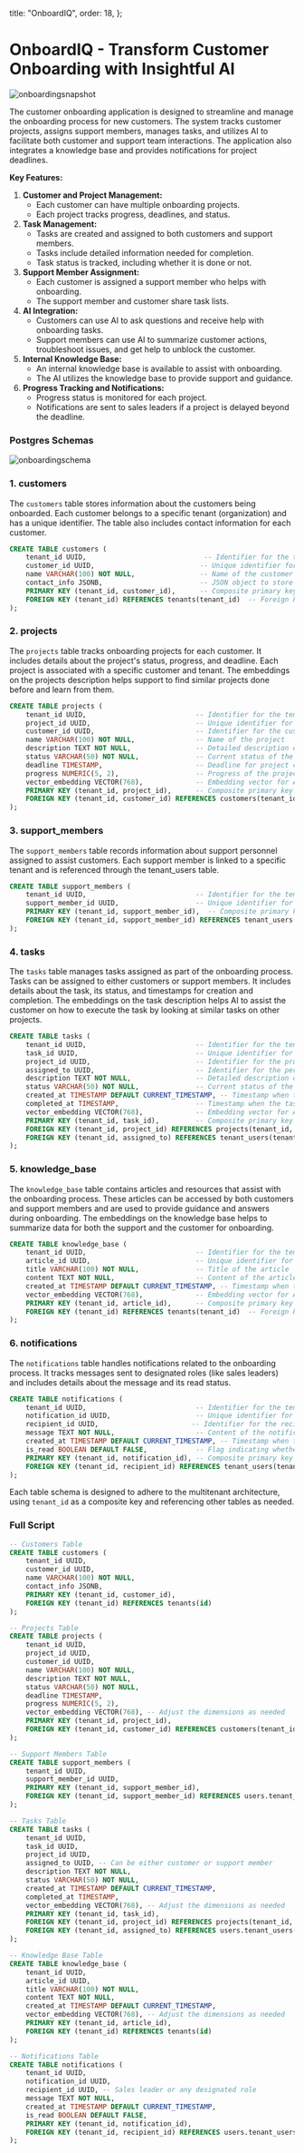 
  title: "OnboardIQ",
  order: 18,
};

# OnboardIQ - Transform Customer Onboarding with Insightful AI

![onboardingsnapshot](/docs/onboardingsnapshot.png)

The customer onboarding application is designed to streamline and manage the onboarding process for new customers. The system tracks customer projects, assigns support members, manages tasks, and utilizes AI to facilitate both customer and support team interactions. The application also integrates a knowledge base and provides notifications for project deadlines.

**Key Features:**

1. **Customer and Project Management:**
   - Each customer can have multiple onboarding projects.
   - Each project tracks progress, deadlines, and status.
2. **Task Management:**
   - Tasks are created and assigned to both customers and support members.
   - Tasks include detailed information needed for completion.
   - Task status is tracked, including whether it is done or not.
3. **Support Member Assignment:**
   - Each customer is assigned a support member who helps with onboarding.
   - The support member and customer share task lists.
4. **AI Integration:**
   - Customers can use AI to ask questions and receive help with onboarding tasks.
   - Support members can use AI to summarize customer actions, troubleshoot issues, and get help to unblock the customer.
5. **Internal Knowledge Base:**
   - An internal knowledge base is available to assist with onboarding.
   - The AI utilizes the knowledge base to provide support and guidance.
6. **Progress Tracking and Notifications:**
   - Progress status is monitored for each project.
   - Notifications are sent to sales leaders if a project is delayed beyond the deadline.

### Postgres Schemas

![onboardingschema](/docs/onboardingschema.png)

### **1. customers**

The `customers` table stores information about the customers being onboarded. Each customer belongs to a specific tenant (organization) and has a unique identifier. The table also includes contact information for each customer.

```sql
CREATE TABLE customers (
    tenant_id UUID,                             -- Identifier for the tenant (organization) to which the customer belongs
    customer_id UUID,                          -- Unique identifier for the customer
    name VARCHAR(100) NOT NULL,                -- Name of the customer
    contact_info JSONB,                        -- JSON object to store various contact details like email, phone number, etc.
    PRIMARY KEY (tenant_id, customer_id),      -- Composite primary key combining tenant_id and customer_id
    FOREIGN KEY (tenant_id) REFERENCES tenants(tenant_id)  -- Foreign key reference to the tenants table
);
```

### **2. projects**

The `projects` table tracks onboarding projects for each customer. It includes details about the project's status, progress, and deadline. Each project is associated with a specific customer and tenant. The embeddings on the projects description helps support to find similar projects done before and learn from them.

```sql
CREATE TABLE projects (
    tenant_id UUID,                           -- Identifier for the tenant (organization) to which the project belongs
    project_id UUID,                          -- Unique identifier for the project
    customer_id UUID,                         -- Identifier for the customer associated with the project
    name VARCHAR(100) NOT NULL,               -- Name of the project
    description TEXT NOT NULL,                -- Detailed description of the project
    status VARCHAR(50) NOT NULL,              -- Current status of the project (e.g., In Progress, Completed)
    deadline TIMESTAMP,                       -- Deadline for project completion
    progress NUMERIC(5, 2),                   -- Progress of the project as a percentage (0 to 100)
    vector_embedding VECTOR(768),             -- Embedding vector for AI-related operations (e.g., summarization)
    PRIMARY KEY (tenant_id, project_id),      -- Composite primary key combining tenant_id and project_id
    FOREIGN KEY (tenant_id, customer_id) REFERENCES customers(tenant_id, customer_id)  -- Foreign key reference to the customers table
);
```

### **3. support_members**

The `support_members` table records information about support personnel assigned to assist customers. Each support member is linked to a specific tenant and is referenced through the tenant_users table.

```sql
CREATE TABLE support_members (
    tenant_id UUID,                           -- Identifier for the tenant (organization) to which the support member belongs
    support_member_id UUID,                   -- Unique identifier for the support member
    PRIMARY KEY (tenant_id, support_member_id),  -- Composite primary key combining tenant_id and support_member_id
    FOREIGN KEY (tenant_id, support_member_id) REFERENCES tenant_users(tenant_id, user_id)  -- Foreign key reference to the tenant_users table
);
```

### **4. tasks**

The `tasks` table manages tasks assigned as part of the onboarding process. Tasks can be assigned to either customers or support members. It includes details about the task, its status, and timestamps for creation and completion. The embeddings on the task description helps AI to assist the customer on how to execute the task by looking at similar tasks on other projects.

```sql
CREATE TABLE tasks (
    tenant_id UUID,                           -- Identifier for the tenant (organization) to which the task belongs
    task_id UUID,                             -- Unique identifier for the task
    project_id UUID,                          -- Identifier for the project associated with the task
    assigned_to UUID,                         -- Identifier for the person assigned the task (customer or support member)
    description TEXT NOT NULL,                -- Detailed description of the task
    status VARCHAR(50) NOT NULL,              -- Current status of the task (e.g., Not Started, In Progress, Completed)
    created_at TIMESTAMP DEFAULT CURRENT_TIMESTAMP, -- Timestamp when the task was created
    completed_at TIMESTAMP,                   -- Timestamp when the task was completed
    vector_embedding VECTOR(768),             -- Embedding vector for AI-related operations (e.g., task analysis)
    PRIMARY KEY (tenant_id, task_id),         -- Composite primary key combining tenant_id and task_id
    FOREIGN KEY (tenant_id, project_id) REFERENCES projects(tenant_id, project_id),  -- Foreign key reference to the projects table
    FOREIGN KEY (tenant_id, assigned_to) REFERENCES tenant_users(tenant_id, user_id)  -- Foreign key reference to the tenant_users table
);
```

### **5. knowledge_base**

The `knowledge_base` table contains articles and resources that assist with the onboarding process. These articles can be accessed by both customers and support members and are used to provide guidance and answers during onboarding. The embeddings on the knowledge base helps to summarize data for both the support and the customer for onboarding.

```sql
CREATE TABLE knowledge_base (
    tenant_id UUID,                           -- Identifier for the tenant (organization) to which the knowledge base belongs
    article_id UUID,                          -- Unique identifier for the article
    title VARCHAR(100) NOT NULL,              -- Title of the article
    content TEXT NOT NULL,                    -- Content of the article
    created_at TIMESTAMP DEFAULT CURRENT_TIMESTAMP, -- Timestamp when the article was created
    vector_embedding VECTOR(768),             -- Embedding vector for AI-related operations (e.g., content analysis)
    PRIMARY KEY (tenant_id, article_id),      -- Composite primary key combining tenant_id and article_id
    FOREIGN KEY (tenant_id) REFERENCES tenants(tenant_id)  -- Foreign key reference to the tenants table
);
```

### **6. notifications**

The `notifications` table handles notifications related to the onboarding process. It tracks messages sent to designated roles (like sales leaders) and includes details about the message and its read status.

```sql
CREATE TABLE notifications (
    tenant_id UUID,                           -- Identifier for the tenant (organization) to which the notification belongs
    notification_id UUID,                     -- Unique identifier for the notification
    recipient_id UUID,                       -- Identifier for the recipient of the notification (e.g., sales leader)
    message TEXT NOT NULL,                    -- Content of the notification message
    created_at TIMESTAMP DEFAULT CURRENT_TIMESTAMP, -- Timestamp when the notification was created
    is_read BOOLEAN DEFAULT FALSE,            -- Flag indicating whether the notification has been read
    PRIMARY KEY (tenant_id, notification_id), -- Composite primary key combining tenant_id and notification_id
    FOREIGN KEY (tenant_id, recipient_id) REFERENCES tenant_users(tenant_id, user_id)  -- Foreign key reference to the tenant_users table
);
```

Each table schema is designed to adhere to the multitenant architecture, using `tenant_id` as a composite key and referencing other tables as needed.

### Full Script

```sql
-- Customers Table
CREATE TABLE customers (
    tenant_id UUID,
    customer_id UUID,
    name VARCHAR(100) NOT NULL,
    contact_info JSONB,
    PRIMARY KEY (tenant_id, customer_id),
    FOREIGN KEY (tenant_id) REFERENCES tenants(id)
);

-- Projects Table
CREATE TABLE projects (
    tenant_id UUID,
    project_id UUID,
    customer_id UUID,
    name VARCHAR(100) NOT NULL,
    description TEXT NOT NULL,
    status VARCHAR(50) NOT NULL,
    deadline TIMESTAMP,
    progress NUMERIC(5, 2),
    vector_embedding VECTOR(768), -- Adjust the dimensions as needed
    PRIMARY KEY (tenant_id, project_id),
    FOREIGN KEY (tenant_id, customer_id) REFERENCES customers(tenant_id, customer_id)
);

-- Support Members Table
CREATE TABLE support_members (
    tenant_id UUID,
    support_member_id UUID,
    PRIMARY KEY (tenant_id, support_member_id),
    FOREIGN KEY (tenant_id, support_member_id) REFERENCES users.tenant_users(tenant_id, user_id)
);

-- Tasks Table
CREATE TABLE tasks (
    tenant_id UUID,
    task_id UUID,
    project_id UUID,
    assigned_to UUID, -- Can be either customer or support member
    description TEXT NOT NULL,
    status VARCHAR(50) NOT NULL,
    created_at TIMESTAMP DEFAULT CURRENT_TIMESTAMP,
    completed_at TIMESTAMP,
    vector_embedding VECTOR(768), -- Adjust the dimensions as needed
    PRIMARY KEY (tenant_id, task_id),
    FOREIGN KEY (tenant_id, project_id) REFERENCES projects(tenant_id, project_id),
    FOREIGN KEY (tenant_id, assigned_to) REFERENCES users.tenant_users(tenant_id, user_id)
);

-- Knowledge Base Table
CREATE TABLE knowledge_base (
    tenant_id UUID,
    article_id UUID,
    title VARCHAR(100) NOT NULL,
    content TEXT NOT NULL,
    created_at TIMESTAMP DEFAULT CURRENT_TIMESTAMP,
    vector_embedding VECTOR(768), -- Adjust the dimensions as needed
    PRIMARY KEY (tenant_id, article_id),
    FOREIGN KEY (tenant_id) REFERENCES tenants(id)
);

-- Notifications Table
CREATE TABLE notifications (
    tenant_id UUID,
    notification_id UUID,
    recipient_id UUID, -- Sales leader or any designated role
    message TEXT NOT NULL,
    created_at TIMESTAMP DEFAULT CURRENT_TIMESTAMP,
    is_read BOOLEAN DEFAULT FALSE,
    PRIMARY KEY (tenant_id, notification_id),
    FOREIGN KEY (tenant_id, recipient_id) REFERENCES users.tenant_users(tenant_id, user_id)
);

```
